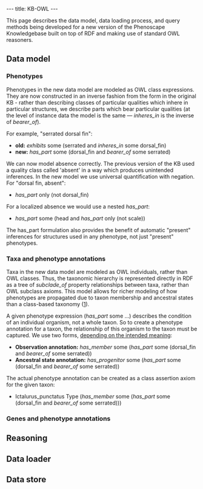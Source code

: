 ---
title: KB-OWL
---

This page describes the data model, data loading process, and query methods being developed for a new version of the Phenoscape Knowledgebase built on top of RDF and making use of standard OWL reasoners.

==Data model==
===Phenotypes===
Phenotypes in the new data model are modeled as OWL class expressions. They are now constructed in an inverse fashion from the form in the original KB - rather than describing classes of particular qualities which inhere in particular structures, we describe parts which bear particular qualities (at the level of instance data the model is the same — ''inheres_in'' is the inverse of ''bearer_of'').

For example, "serrated dorsal fin":
* '''old:''' ''exhibits'' some (serrated and ''inheres_in'' some dorsal_fin)
* '''new:''' ''has_part'' some (dorsal_fin and ''bearer_of'' some serrated)

We can now model absence correctly. The previous version of the KB used a quality class called 'absent' in a way which produces unintended inferences. In the new model we use universal quantification with negation. For "dorsal fin, absent":
* ''has_part'' only (not dorsal_fin)

For a localized absence we would use a nested ''has_part'':
* ''has_part'' some (head and ''has_part'' only (not scale))

The has_part formulation also provides the benefit of automatic "present" inferences for structures used in any phenotype, not just "present" phenotypes.

===Taxa and phenotype annotations===
Taxa in the new data model are modeled as OWL individuals, rather than OWL classes. Thus, the taxonomic hierarchy is represented directly in RDF as a tree of ''subclade_of'' property relationships between taxa, rather than OWL subclass axioms. This model allows for richer modeling of how phenotypes are propagated due to taxon membership and ancestral states than a class-based taxonomy ([http://www.mendeley.com/download/public/2280031/4561422715/faae92a74742bc35ceca9b3f5862cb94a4cde61e/dl.pdf]).

A given phenotype expression (''has_part'' some ...) describes the condition of an individual organism, not a whole taxon. So to create a phenotype annotation for a taxon, the relationship of this organism to the taxon must be captured. We use two forms, [[Semantics_of_phenotype_annotations|depending on the intended meaning]]:
* '''Observation annotation:''' ''has_member'' some (''has_part'' some (dorsal_fin and ''bearer_of'' some serrated))
* '''Ancestral state annotation:''' ''has_progenitor'' some (''has_part'' some (dorsal_fin and ''bearer_of'' some serrated))

The actual phenotype annotation can be created as a class assertion axiom for the given taxon:
* Ictalurus_punctatus Type (''has_member'' some (''has_part'' some (dorsal_fin and ''bearer_of'' some serrated)))

===Genes and phenotype annotations===

==Reasoning==

==Data loader==

==Data store==